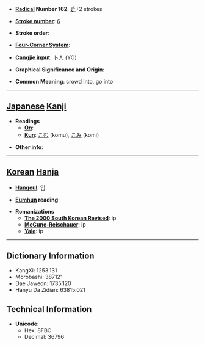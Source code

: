 * '''[[Wiktionary:Chinese radical index| Radical]] Number 162''': [[Wiktionary:Chinese radical index 辵|辵]]+2 strokes

* '''[[Wiktionary:Chinese total strokes index|Stroke number]]''': [[Wiktionary:Chinese total strokes index 6|6]]

* '''Stroke order''': 

* '''[[Wiktionary:Chinese four corner index|Four-Corner System]]''': 

* '''[[Wiktionary:Chinese Cangjie index|Cangjie input]]''': 卜人 (YO)

* '''Graphical Significance and Origin''': 

* '''Common Meaning''': crowd into, go into

----

== [[Japanese]] [[Kanji]] ==

* '''Readings'''
** '''[[On]]''': 
** '''[[Kun]]''': [[こむ]] (komu), [[こみ]] (komi)

* '''Other info''':  

----

== [[Korean]] [[Hanja]] ==

* '''[[Hangeul]]''': 입

* '''[[Eumhun]] reading''': 

* '''Romanizations'''
** '''[[The 2000 South Korean Revised Romanization|The 2000 South Korean Revised]]''': ip
** '''[[McCune-Reischauer]]''': ip
** '''[[Yale]]''': ip

----

== Dictionary Information ==

* KangXi: 1253.131
* Morobashi: 38712'
* Dae Jaweon: 1735.120
* Hanyu Da Zidian: 63815.021

== Technical Information ==

* '''Unicode''':
** Hex: 8FBC
** Decimal: 36796
